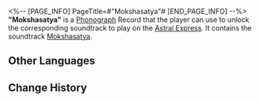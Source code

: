 <%-- [PAGE_INFO]
PageTitle=#"Mokshasatya"#
[END_PAGE_INFO] --%>
{{Item Infobox
|id          = 210215
|image       = Item Mokshasatya.png
|type        = Disk
|invCategory = Valuables
|rarity      = 3
|effect      = 
|description = A record that can be played on the Express' phonograph. It might be a chance acquisition or a gift from someone else. All sorts of memories surge up when the music plays &mdash; the smiles, encounters, touches, and the excitement of battle. Maybe that is why people still collect records even as society rapidly advances.<br />The current record contains the track "Mokshasatya."
}}
{{Description|''Like a stagnant illusion, life has always been a dream. Dispel the delusions and reveal the truth &mdash; return to the way of Sanctus Medicus.''}}
'''"Mokshasatya"''' is a [[Phonograph]] Record that the player can use to unlock the corresponding soundtrack to play on the [[Astral Express]]. It contains the soundtrack [[Mokshasatya]].

==Other Languages==
{{Other Languages
|en   = "Mokshasatya"
|zhs  = 《解脱妙谛》
|zht  = 〈解脫妙諦〉
|ja   = 『解脱こそ真諦』
|ko   = ≪해탈의 진리≫
|es   = Mokshasatya
|fr   = « Mokshasatya »
|ru   = Mokshasatya
|th   = Mokshasatya
|vi   = Giải Thoát Diệu Đế
|de   = „Mokshasatya“
|id   = "Mokshasatya"
|pt   = "Mokshasatya"
}}

==Change History==
{{Change History|1.2}}